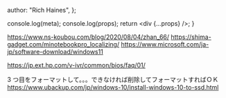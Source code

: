   author: "Rich Haines",
};

  console.log(meta);
  console.log(props);
  return <div {...props} />;
}

https://www.ns-koubou.com/blog/2020/08/04/zhan_66/
https://shima-gadget.com/minotebookpro_localizing/
https://www.microsoft.com/ja-jp/software-download/windows11

https://jp.ext.hp.com/v-ivr/common/bios/faq/01/

3 つ目をフォーマットして。。。できなければ削除してフォーマットすればＯＫ
https://www.ubackup.com/jp/windows-10/install-windows-10-to-ssd.html

